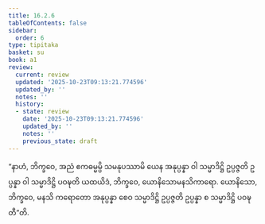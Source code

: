 ```yaml
---
title: 16.2.6
tableOfContents: false
sidebar:
  order: 6
type: tipitaka
basket: su
book: a1
review:
  current: review
  updated: '2025-10-23T09:13:21.774596'
  updated_by: ''
  notes: ''
  history:
  - state: review
    date: '2025-10-23T09:13:21.774596'
    updated_by: ''
    notes: ''
    previous_state: draft
---
```



<ReviewStatus review={frontmatter.review} showDetails={true} />

<HypothesisAnnotation frontmatter={frontmatter} />

<DynamicBreadcrumb />

<Division number="303" book="a1" e="ch" v="15" p="33">

<Paragraph number="391" book="a1">
“နာဟံ, ဘိက္ခဝေ, အညံ ဧကဓမ္မမ္ပိ သမနုပဿာမိ ယေန အနုပ္ပန္နာ ဝါ သမ္မာဒိဋ္ဌိ ဥပ္ပဇ္ဇတိ ဥပ္ပန္နာ ဝါ သမ္မာဒိဋ္ဌိ ပဝဍ္ဎတိ ယထယိဒံ, ဘိက္ခဝေ, ယောနိသောမနသိကာရော. ယောနိသော, ဘိက္ခဝေ, မနသိ ကရောတော အနုပ္ပန္နာ စေဝ သမ္မာဒိဋ္ဌိ ဥပ္ပဇ္ဇတိ ဥပ္ပန္နာ စ သမ္မာဒိဋ္ဌိ ပဝဍ္ဎတီ”တိ.
</Paragraph>
</Division>